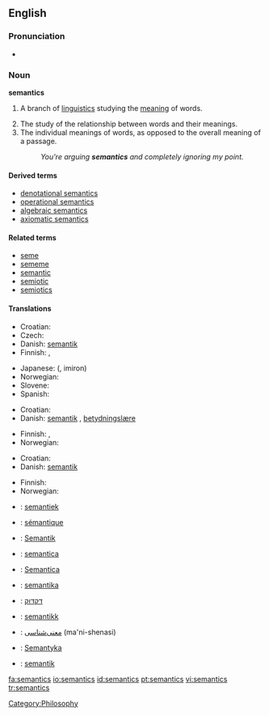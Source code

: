 {{wikipedia}}
==English==

===Pronunciation===
* {{IPA|/sɪˈmæntɪks/}}

===Noun===
'''semantics'''  <!--plural only, right? Yes-Wonderfool-->

# {{linguistics}} A branch of [[linguistics]] studying the [[meaning]] of words.
# The study of the relationship between words and their meanings.
# The individual meanings of words, as opposed to the overall meaning of a passage.
#: ''You're arguing '''semantics''' and completely ignoring my point.''

====Derived terms====
* [[denotational semantics]]
* [[operational semantics]]
* [[algebraic semantics]]
* [[axiomatic semantics]]

====Related terms====
* [[seme]]
* [[sememe]]
* [[semantic]]
* [[semiotic]]
* [[semiotics]]

====Translations====
{{trans-top|science of the meaning of words}}
* Croatian: {{t-|hr|semantika|f}}
* Czech: {{t-|cs|sémantika|f}}
* Danish: [[semantik]] {{c}}
* Finnish: {{t-|fi|semantiikka}}, {{t-|fi|merkitysoppi}}
{{trans-mid}}
* Japanese: {{Jpan|[[意味論]]}} ({{Jpan|[[いみろん]]}}, imiron)
* Norwegian: {{t+|no|semantikk|m}}
* Slovene: {{t+|sl|pomenoslovje|n}}
* Spanish: {{t+|es|semántica|f}}
{{trans-bottom}}

{{trans-top|study of the relationship between words and their meanings}}
* Croatian: {{t-|hr|semantika|f}}
* Danish: [[semantik]] {{c}}, [[betydningslære]] {{c}}
{{trans-mid}}
* Finnish: {{t-|fi|semantiikka}}, {{t-|fi|merkitysoppi}}
* Norwegian: {{t+|no|semantikk|m}}
{{trans-bottom}}

{{trans-top|individual meanings of words}}
* Croatian: {{t-|hr|semantika|f}}
* Danish: [[semantik]] {{c}}
{{trans-mid}}
* Finnish: {{t-|fi|semantiikka}}
* Norwegian: {{t+|no|semantikk|m}}
{{trans-bottom}}

{{checktrans-top}}
* {{ttbc|Dutch}}: [[semantiek]] {{f}}
* {{ttbc|French}}: [[sémantique]] {{f}}
* {{ttbc|German}}: [[Semantik]] {{f}}
* {{ttbc|Interlingua}}: [[semantica]]
* {{ttbc|Italian}}: [[Semantica]] {{f}}
* {{ttbc|Lithuanian}}: [[semantika]] {{f}}
* {{ttbc|Hebrew}}: [[דקדוק]]
* {{ttbc|Norwegian}}: [[semantikk]] {{c}}
* {{ttbc|Persian}}: [[معنی‌شناسی]] (ma'ni-shenasi)
* {{ttbc|Polish}}: [[Semantyka]] {{f}}
* {{ttbc|Swedish}}: [[semantik]] {{c}}
{{trans-bottom}}

[[Category:Philosophy]]

[[fa:semantics]]
[[io:semantics]]
[[id:semantics]]
[[pt:semantics]]
[[vi:semantics]]
[[tr:semantics]]